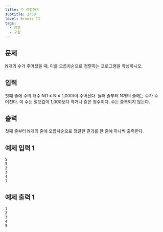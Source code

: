```yaml
---
title: 수 정렬하기
subtitle: 2750
level: Bronze II
tags:
  - 정렬
  - 구현
---
```


## 문제

N개의 수가 주어졌을 때, 이를 오름차순으로 정렬하는 프로그램을 작성하시오.

## 입력

첫째 줄에 수의 개수 N(1 ≤ N ≤ 1,000)이 주어진다. 둘째 줄부터 N개의 줄에는 수가 주어진다. 이 수는 절댓값이 1,000보다 작거나 같은 정수이다. 수는 중복되지 않는다.

## 출력

첫째 줄부터 N개의 줄에 오름차순으로 정렬한 결과를 한 줄에 하나씩 출력한다.

## 예제 입력 1

```
5
5
2
3
4
1
```

## 예제 출력 1

```
1
2
3
4
5
```
